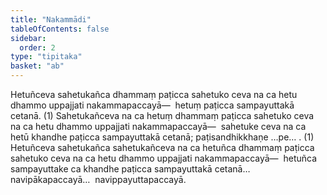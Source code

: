 ```yaml
---
title: "Nakammādi"
tableOfContents: false
sidebar:
  order: 2
type: "tipitaka"
basket: "ab"
---
```



<DynamicBreadcrumb />

<Division number="132">

<Paragraph number="366">
Hetuñceva sahetukañca dhammaṃ paṭicca sahetuko ceva na ca hetu dhammo uppajjati nakammapaccayā—  hetuṃ paṭicca sampayuttakā cetanā. (1)
</Paragraph>

<Paragraph number="367">
Sahetukañceva na ca hetuṃ dhammaṃ paṭicca sahetuko ceva na ca hetu dhammo uppajjati nakammapaccayā—  sahetuke ceva na ca hetū khandhe paṭicca sampayuttakā cetanā; paṭisandhikkhaṇe …pe… . (1)
</Paragraph>

<Paragraph number="368">
Hetuñceva sahetukañca sahetukañceva na ca hetuñca dhammaṃ paṭicca sahetuko ceva na ca hetu dhammo uppajjati nakammapaccayā—  hetuñca sampayuttake ca khandhe paṭicca sampayuttakā cetanā…  navipākapaccayā…  navippayuttapaccayā.
</Paragraph>
</Division>
